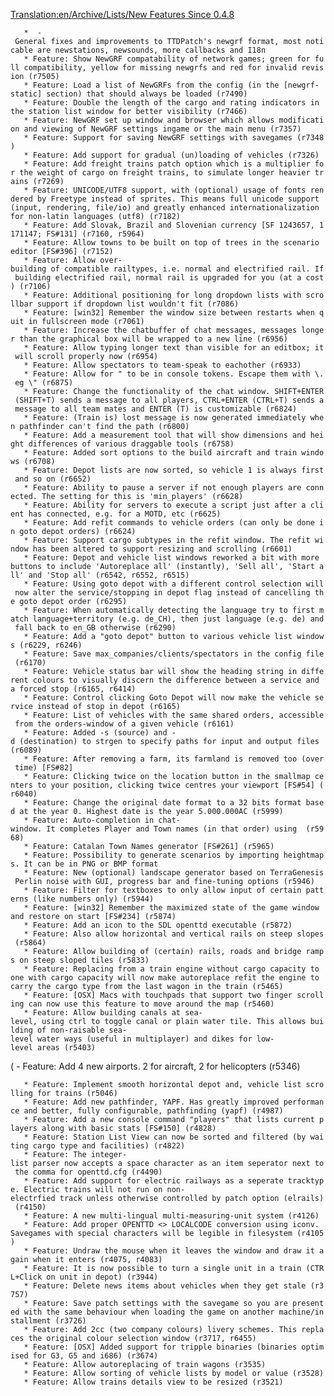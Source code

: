 [[Translation:en/Archive/Lists/New Features Since 0.4.8]]
    *  - General fixes and improvements to TTDPatch's newgrf format, most noticable are newstations, newsounds, more callbacks and I18n
    * Feature: Show NewGRF compatability of network games; green for full compatibility, yellow for missing newgrfs and red for invalid revision (r7505)
    * Feature: Load a list of NewGRFs from the config (in the [newgrf-static] section) that should always be loaded (r7490)
    * Feature: Double the length of the cargo and rating indicators in the station list window for better visibility (r7466)
    * Feature: NewGRF set up window and browser which allows modification and viewing of NewGRF settings ingame or the main menu (r7357)
    * Feature: Support for saving NewGRF settings with savegames (r7348)
    * Feature: Add support for gradual (un)loading of vehicles (r7326)
    * Feature: Add freight trains patch option which is a multiplier for the weight of cargo on freight trains, to simulate longer heavier trains (r7269)
    * Feature: UNICODE/UTF8 support, with (optional) usage of fonts rendered by Freetype instead of sprites. This means full unicode support (input, rendering, file/io) and greatly enhanced internationalization for non-latin languages (utf8) (r7182)
    * Feature: Add Slovak, Brazil and Slovenian currency [SF 1243657, 1171147; FS#131] (r7160, r5964)
    * Feature: Allow towns to be built on top of trees in the scenario editor [FS#396] (r7152)
    * Feature: Allow over-building of compatible railtypes, i.e. normal and electrified rail. If building electrified rail, normal rail is upgraded for you (at a cost) (r7106)
    * Feature: Additional positioning for long dropdown lists with scrollbar support if dropdown list wouldn't fit (r7086)
    * Feature: [win32] Remember the window size between restarts when quit in fullscreen mode (r7061)
    * Feature: Increase the chatbuffer of chat messages, messages longer than the graphical box will be wrapped to a new line (r6956)
    * Feature: Allow typing longer text than visible for an editbox; it will scroll properly now (r6954)
    * Feature: Allow spectators to team-speak to eachother (r6933)
    * Feature: Allow for " to be in console tokens. Escape them with \. eg \" (r6875)
    * Feature: Change the functionality of the chat window. SHIFT+ENTER (SHIFT+T) sends a message to all players, CTRL+ENTER (CTRL+T) sends a message to all team mates and ENTER (T) is customizable (r6824)
    * Feature: (Train is) lost message is now generated immediately when pathfinder can't find the path (r6800)
    * Feature: Add a measurement tool that will show dimensions and height differences of various draggable tools (r6758)
    * Feature: Added sort options to the build aircraft and train windows (r6708)
    * Feature: Depot lists are now sorted, so vehicle 1 is always first and so on (r6652)
    * Feature: Ability to pause a server if not enough players are connected. The setting for this is 'min_players' (r6628)
    * Feature: Ability for servers to execute a script just after a client has connected, e.g. for a MOTD, etc (r6625)
    * Feature: Add refit commands to vehicle orders (can only be done in goto depot orders) (r6624)
    * Feature: Support cargo subtypes in the refit window. The refit window has been altered to support resizing and scrolling (r6601)
    * Feature: Depot and vehicle list windows reworked a bit with more buttons to include 'Autoreplace all' (instantly), 'Sell all', 'Start all' and 'Stop all' (r6542, r6552, r6515)
    * Feature: Using goto depot with a different control selection will now alter the service/stopping in depot flag instead of cancelling the goto depot order (r6295)
    * Feature: When automatically detecting the language try to first match language+territory (e.g. de_CH), then just language (e.g. de) and fall back to en_GB otherwise (r6290)
    * Feature: Add a "goto depot" button to various vehicle list windows (r6229, r6246)
    * Feature: Save max_companies/clients/spectators in the config file (r6170)
    * Feature: Vehicle status bar will show the heading string in different colours to visually discern the difference between a service and a forced stop (r6165, r6414)
    * Feature: Control clicking Goto Depot will now make the vehicle service instead of stop in depot (r6165)
    * Feature: List of vehicles with the same shared orders, accessible from the orders-window of a given vehicle (r6161)
    * Feature: Added -s (source) and -d (destination) to strgen to specify paths for input and output files (r6089)
    * Feature: After removing a farm, its farmland is removed too (over time) [FS#82]
    * Feature: Clicking twice on the location button in the smallmap centers to your position, clicking twice centres your viewport [FS#54] (r6040)
    * Feature: Change the original date format to a 32 bits format based at the year 0. Highest date is the year 5.000.000AC (r5999)
    * Feature: Auto-completion in chat-window. It completes Player and Town names (in that order) using <tab> (r5968)
    * Feature: Catalan Town Names generator [FS#261] (r5965)
    * Feature: Possibility to generate scenarios by importing heightmaps. It can be in PNG or BMP format
    * Feature: New (optional) landscape generator based on TerraGenesis Perlin noise with GUI, progress bar and fine-tuning options (r5946)
    * Feature: Filter for textboxes to only allow input of certain patterns (like numbers only) (r5944)
    * Feature: [win32] Remember the maximized state of the game window and restore on start [FS#234] (r5874)
    * Feature: Add an icon to the SDL openttd executable (r5872)
    * Feature: Also allow horizontal and vertical rails on steep slopes (r5864)
    * Feature: Allow building of (certain) rails, roads and bridge ramps on steep sloped tiles (r5833)
    * Feature: Replacing from a train engine without cargo capacity to one with cargo capacity will now make autoreplace refit the engine to carry the cargo type from the last wagon in the train (r5465)
    * Feature: [OSX] Macs with touchpads that support two finger scrolling can now use this feature to move around the map (r5460)
    * Feature: Allow building canals at sea-level, using ctrl to toggle canal or plain water tile. This allows building of non-raisable sea-level water ways (useful in multiplayer) and dikes for low-level areas (r5403) 

( - Feature: Add 4 new airports. 2 for aircraft, 2 for helicopters (r5346)

    * Feature: Implement smooth horizontal depot and, vehicle list scrolling for trains (r5046)
    * Feature: Add new pathfinder, YAPF. Has greatly improved performance and better, fully configurable, pathfinding (yapf) (r4987)
    * Feature: Add a new console command "players" that lists current players along with basic stats [FS#150] (r4828)
    * Feature: Station List View can now be sorted and filtered (by waiting cargo type and facilities) (r4822)
    * Feature: The integer-list parser now accepts a space character as an item seperator next to the comma for openttd.cfg (r4490)
    * Feature: Add support for electric railways as a seperate tracktype. Electric trains will not run on non-electrfied track unless otherwise controlled by patch option (elrails) (r4150)
    * Feature: A new multi-lingual multi-measuring-unit system (r4126)
    * Feature: Add proper OPENTTD <> LOCALCODE conversion using iconv. Savegames with special characters will be legible in filesystem (r4105)
    * Feature: Undraw the mouse when it leaves the window and draw it again when it enters (r4075, r4083)
    * Feature: It is now possible to turn a single unit in a train (CTRL+Click on unit in depot) (r3944)
    * Feature: Delete news items about vehicles when they get stale (r3757)
    * Feature: Save patch settings with the savegame so you are presented with the same behaviour when loading the game on another machine/installment (r3726)
    * Feature: Add 2cc (two company colours) livery schemes. This replaces the original colour selection window (r3717, r6455)
    * Feature: [OSX] Added support for tripple binaries (binaries optimised for G3, G5 and i686) (r3674)
    * Feature: Allow autoreplacing of train wagons (r3535)
    * Feature: Allow sorting of vehicle lists by model or value (r3528)
    * Feature: Allow trains details view to be resized (r3521)